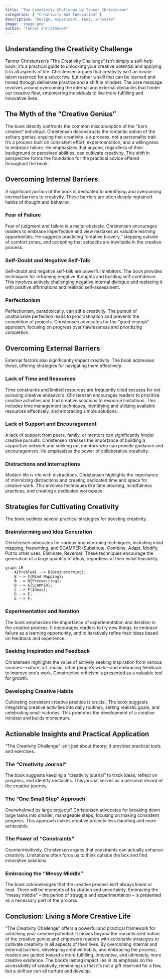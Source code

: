 ```yaml
---
title: "The Creativity Challenge by Tanner Christensen"
categories: [ "Creativity And Innovation" ]
description: "Design, experiment, test, innovate"
image: 'image.png'
author: "Tanner Christensen"
---
```

## Understanding the Creativity Challenge

Tanner Christensen's "The Creativity Challenge" isn't simply a self-help book; it's a practical guide to unlocking your creative potential and applying it to all aspects of life.  Christensen argues that creativity isn't an innate talent reserved for a select few, but rather a skill that can be learned and honed through deliberate practice and a shift in mindset.  The core message revolves around overcoming the internal and external obstacles that hinder our creative flow, empowering individuals to live more fulfilling and innovative lives.

## The Myth of the "Creative Genius"

The book directly confronts the common misconception of the "born creative" individual.  Christensen deconstructs the romantic notion of the solitary genius, arguing that creativity is a process, not a personality trait. It's a process built on consistent effort, experimentation, and a willingness to embrace failure. He emphasizes that anyone, regardless of their background or perceived abilities, can cultivate creativity.  This shift in perspective forms the foundation for the practical advice offered throughout the book.

## Overcoming Internal Barriers

A significant portion of the book is dedicated to identifying and overcoming internal barriers to creativity.  These barriers are often deeply ingrained habits of thought and behavior.

### Fear of Failure

Fear of judgment and failure is a major obstacle. Christensen encourages readers to embrace imperfection and view mistakes as valuable learning opportunities.  He suggests practicing "creative bravery," stepping outside of comfort zones, and accepting that setbacks are inevitable in the creative process.

### Self-Doubt and Negative Self-Talk

Self-doubt and negative self-talk are powerful inhibitors.  The book provides techniques for reframing negative thoughts and building self-confidence. This involves actively challenging negative internal dialogue and replacing it with positive affirmations and realistic self-assessment.

### Perfectionism

Perfectionism, paradoxically, can stifle creativity.  The pursuit of unattainable perfection leads to procrastination and prevents the completion of projects.  Christensen advocates for the "good enough" approach, focusing on progress over flawlessness and prioritizing completion.

## Overcoming External Barriers

External factors also significantly impact creativity.  The book addresses these, offering strategies for navigating them effectively.

### Lack of Time and Resources

Time constraints and limited resources are frequently cited excuses for not pursuing creative endeavors.  Christensen encourages readers to prioritize creative activities and find creative solutions to resource limitations.  This includes time management techniques, identifying and utilizing available resources effectively, and embracing simple solutions.


### Lack of Support and Encouragement

A lack of support from peers, family, or mentors can significantly hinder creative pursuits.  Christensen stresses the importance of building a supportive network and seeking out mentors who can provide guidance and encouragement.  He emphasizes the power of collaborative creativity.

### Distractions and Interruptions

Modern life is rife with distractions.  Christensen highlights the importance of minimizing distractions and creating dedicated time and space for creative work.  This involves techniques like time blocking, mindfulness practices, and creating a dedicated workspace.

##  Strategies for Cultivating Creativity

The book outlines several practical strategies for boosting creativity.

### Brainstorming and Idea Generation

Christensen advocates for various brainstorming techniques, including mind mapping, freewriting, and SCAMPER (Substitute, Combine, Adapt, Modify, Put to other uses, Eliminate, Reverse).  These techniques encourage the generation of a large quantity of ideas, regardless of their initial feasibility.


```mermaid
graph LR
    A[Problem] --> B(Brainstorming);
    B --> C{Mind Mapping};
    B --> D{Freewriting};
    B --> E{SCAMPER};
    C --> F[Ideas];
    D --> F;
    E --> F;
```

### Experimentation and Iteration

The book emphasizes the importance of experimentation and iteration in the creative process.  It encourages readers to try new things, to embrace failure as a learning opportunity, and to iteratively refine their ideas based on feedback and experience.

### Seeking Inspiration and Feedback

Christensen highlights the value of actively seeking inspiration from various sources—nature, art, music, other people's work—and embracing feedback to improve one's work.  Constructive criticism is presented as a valuable tool for growth.

###  Developing Creative Habits

Cultivating consistent creative practice is crucial.  The book suggests integrating creative activities into daily routines, setting realistic goals, and celebrating small victories. This promotes the development of a creative mindset and builds momentum.


## Actionable Insights and Practical Application

"The Creativity Challenge" isn't just about theory; it provides practical tools and exercises.

###  The "Creativity Journal"

The book suggests keeping a "creativity journal" to track ideas, reflect on progress, and identify obstacles.  This journal serves as a personal record of the creative journey.

###  The "One Small Step" Approach

Overwhelmed by large projects? Christensen advocates for breaking down large tasks into smaller, manageable steps, focusing on making consistent progress. This approach makes creative projects less daunting and more achievable.


###  The Power of "Constraints"

Counterintuitively, Christensen argues that constraints can actually enhance creativity.  Limitations often force us to think outside the box and find innovative solutions.

###  Embracing the "Messy Middle"

The book acknowledges that the creative process isn't always linear or neat. There will be moments of frustration and uncertainty. Embracing the "messy middle" – the period of struggle and experimentation – is presented as a necessary part of the process.


##  Conclusion:  Living a More Creative Life


"The Creativity Challenge" offers a powerful and practical framework for unlocking your creative potential. It moves beyond the romanticized notion of the creative genius and empowers readers with actionable strategies to cultivate creativity in all aspects of their lives.  By overcoming internal and external barriers, developing creative habits, and embracing the process, readers are guided toward a more fulfilling, innovative, and ultimately, more creative existence.  The book's lasting impact lies in its emphasis on the accessibility of creativity, reminding us that it's not a gift reserved for a few, but a skill we can all nurture and develop.

